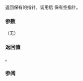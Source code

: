 {{cpp/memory/auto_ptr/title|release}}
{{cpp/memory/auto_ptr/navbar}}
{{dcl begin}}
{{dcl | deprecated=c++11 | removed=c++17 | 
T* release() throw();
}}
{{dcl end}}

返回保有的指针。调用后 {{c|*this}} 保有空指针。

===参数===
（无）

===返回值===
{{c|get()}}。

===参阅===
{{dsc begin}}
{{dsc inc | cpp/memory/auto_ptr/dsc reset}}
{{dsc end}}

{{langlinks|en|es|ja|ru}}
